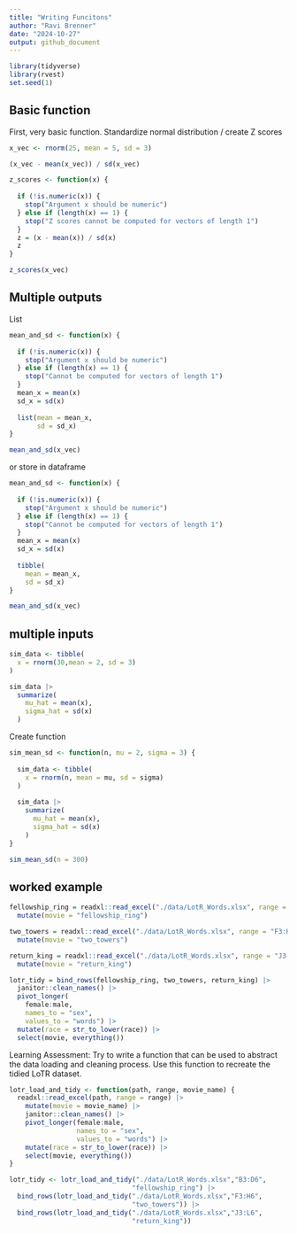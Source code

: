 ```yaml
---
title: "Writing Funcitons"
author: "Ravi Brenner"
date: "2024-10-27"
output: github_document
---
```


```r
library(tidyverse)
library(rvest)
set.seed(1)
```

## Basic function

First, very basic function. Standardize normal distribution / create Z scores

```r
x_vec <- rnorm(25, mean = 5, sd = 3)

(x_vec - mean(x_vec)) / sd(x_vec)
```

```r
z_scores <- function(x) {
  
  if (!is.numeric(x)) {
    stop("Argument x should be numeric")
  } else if (length(x) == 1) {
    stop("Z scores cannot be computed for vectors of length 1")
  }
  z = (x - mean(x)) / sd(x)
  z
}

z_scores(x_vec)
```

## Multiple outputs

List
```r
mean_and_sd <- function(x) {
  
  if (!is.numeric(x)) {
    stop("Argument x should be numeric")
  } else if (length(x) == 1) {
    stop("Cannot be computed for vectors of length 1")
  }
  mean_x = mean(x)
  sd_x = sd(x)
  
  list(mean = mean_x,
       sd = sd_x)
}

mean_and_sd(x_vec)
```

or store in dataframe
```r
mean_and_sd <- function(x) {
  
  if (!is.numeric(x)) {
    stop("Argument x should be numeric")
  } else if (length(x) == 1) {
    stop("Cannot be computed for vectors of length 1")
  }
  mean_x = mean(x)
  sd_x = sd(x)
  
  tibble(
    mean = mean_x,
    sd = sd_x)
}

mean_and_sd(x_vec)
```

## multiple inputs

```r
sim_data <- tibble(
  x = rnorm(30,mean = 2, sd = 3)
)

sim_data |>
  summarize(
    mu_hat = mean(x),
    sigma_hat = sd(x)
  )
```

Create function
```r
sim_mean_sd <- function(n, mu = 2, sigma = 3) {
  
  sim_data <- tibble(
    x = rnorm(n, mean = mu, sd = sigma)
  )
  
  sim_data |>
    summarize(
      mu_hat = mean(x),
      sigma_hat = sd(x)
    )
}

sim_mean_sd(n = 300)
```

## worked example
```r
fellowship_ring = readxl::read_excel("./data/LotR_Words.xlsx", range = "B3:D6") |>
  mutate(movie = "fellowship_ring")

two_towers = readxl::read_excel("./data/LotR_Words.xlsx", range = "F3:H6") |>
  mutate(movie = "two_towers")

return_king = readxl::read_excel("./data/LotR_Words.xlsx", range = "J3:L6") |>
  mutate(movie = "return_king")

lotr_tidy = bind_rows(fellowship_ring, two_towers, return_king) |>
  janitor::clean_names() |>
  pivot_longer(
    female:male,
    names_to = "sex",
    values_to = "words") |> 
  mutate(race = str_to_lower(race)) |> 
  select(movie, everything())
```

Learning Assessment: Try to write a function that can be used to abstract the data loading and cleaning process. Use this function to recreate the tidied LoTR dataset.

```r
lotr_load_and_tidy <- function(path, range, movie_name) {
  readxl::read_excel(path, range = range) |>
    mutate(movie = movie_name) |>
    janitor::clean_names() |>
    pivot_longer(female:male, 
                 names_to = "sex", 
                 values_to = "words") |>
    mutate(race = str_to_lower(race)) |>
    select(movie, everything())
}

lotr_tidy <- lotr_load_and_tidy("./data/LotR_Words.xlsx","B3:D6",
                               "fellowship_ring") |>
  bind_rows(lotr_load_and_tidy("./data/LotR_Words.xlsx","F3:H6",
                               "two_towers")) |>
  bind_rows(lotr_load_and_tidy("./data/LotR_Words.xlsx","J3:L6",
                               "return_king"))
```


